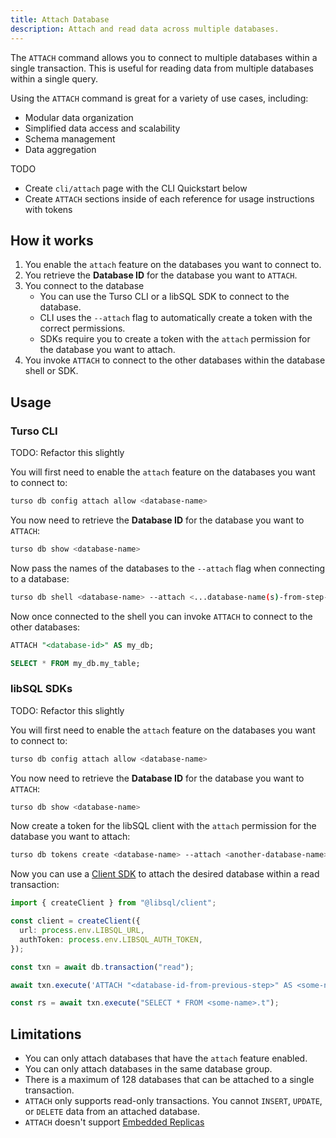 ```yaml
---
title: Attach Database
description: Attach and read data across multiple databases.
---
```


The `ATTACH` command allows you to connect to multiple databases within a single transaction. This is useful for reading data from multiple databases within a single query.

Using the `ATTACH` command is great for a variety of use cases, including:

- Modular data organization
- Simplified data access and scalability
- Schema management
- Data aggregation

TODO

- Create `cli/attach` page with the CLI Quickstart below
- Create `ATTACH` sections inside of each reference for usage instructions with tokens

## How it works

1. You enable the `attach` feature on the databases you want to connect to.
2. You retrieve the **Database ID** for the database you want to `ATTACH`.
3. You connect to the database
   - You can use the Turso CLI or a libSQL SDK to connect to the database.
   - CLI uses the `--attach` flag to automatically create a token with the correct permissions.
   - SDKs require you to create a token with the `attach` permission for the database you want to attach.
4. You invoke `ATTACH` to connect to the other databases within the database shell or SDK.

## Usage

### Turso CLI

TODO: Refactor this slightly

<Steps>

<Step title="Enable attach on required databases">

You will first need to enable the `attach` feature on the databases you want to connect to:

```bash
turso db config attach allow <database-name>
```

</Step>

<Step title="Retrieve database ID">

You now need to retrieve the **Database ID** for the database you want to `ATTACH`:

```bash
turso db show <database-name>
```

</Step>

<Step title="Connect to any database with attach">

Now pass the names of the databases to the `--attach` flag when connecting to a database:

```bash
turso db shell <database-name> --attach <...database-name(s)-from-step-1>
```

</Step>

<Step title="Invoke ATTACH inside the shell">

Now once connected to the shell you can invoke `ATTACH` to connect to the other databases:

```sql
ATTACH "<database-id>" AS my_db;
```

</Step>

<Step title="Query from an attached database">

```sql
SELECT * FROM my_db.my_table;
```

</Step>

</Steps>

### libSQL SDKs

TODO: Refactor this slightly

<Steps>

<Step title="Enable attach on required databases">

You will first need to enable the `attach` feature on the databases you want to connect to:

```bash
turso db config attach allow <database-name>
```

</Step>

<Step title="Retrieve database ID">

You now need to retrieve the **Database ID** for the database you want to `ATTACH`:

```bash
turso db show <database-name>
```

</Step>

<Step title="Create token with attach permissions">

Now create a token for the libSQL client with the `attach` permission for the database you want to attach:

```bash
turso db tokens create <database-name> --attach <another-database-name>
```

</Step>

<Step title="Connect to any database with attach">

Now you can use a [Client SDK](/sdk/) to attach the desired database within a read transaction:

<CodeGroup>

```ts TypeScript
import { createClient } from "@libsql/client";

const client = createClient({
  url: process.env.LIBSQL_URL,
  authToken: process.env.LIBSQL_AUTH_TOKEN,
});

const txn = await db.transaction("read");

await txn.execute('ATTACH "<database-id-from-previous-step>" AS <some-name>');

const rs = await txn.execute("SELECT * FROM <some-name>.t");
```

</CodeGroup>

</Step>

</Steps>

## Limitations

- You can only attach databases that have the `attach` feature enabled.
- You can only attach databases in the same database group.
- There is a maximum of 128 databases that can be attached to a single transaction.
- `ATTACH` only supports read-only transactions. You cannot `INSERT`, `UPDATE`, or `DELETE` data from an attached database.
- `ATTACH` doesn't support [Embedded Replicas](/features/embedded-replicas)
